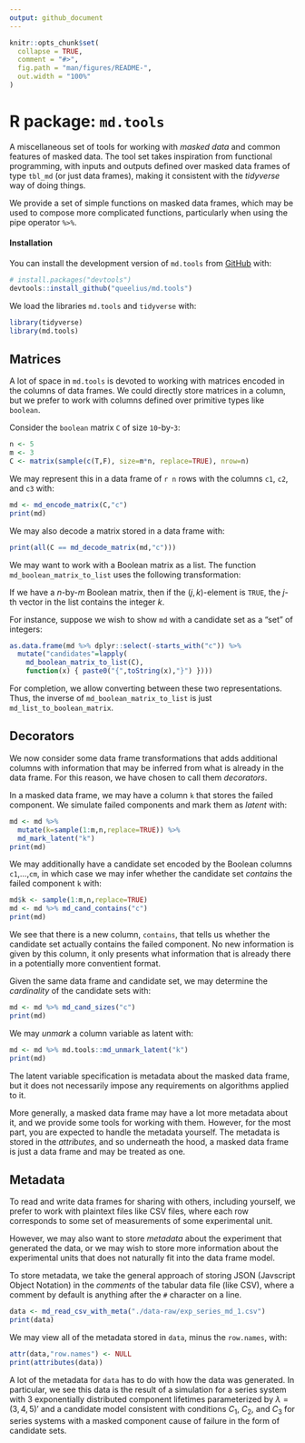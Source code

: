 ```yaml
---
output: github_document
---
```


<!-- README.md is generated from README.Rmd. Please edit that file -->

```r
knitr::opts_chunk$set(
  collapse = TRUE,
  comment = "#>",
  fig.path = "man/figures/README-",
  out.width = "100%"
)
```

R package: `md.tools`
=====================

<!-- badges: start -->
<!-- badges: end -->

A miscellaneous set of tools for working with *masked data* and common
features of masked data.
The tool set takes inspiration from functional programming, with inputs and
outputs defined over masked data frames of type `tbl_md` (or just data frames),
making it consistent with the *tidyverse* way of doing things.

We provide a set of simple functions on masked data frames, which
may be used to compose more complicated functions, particularly when using
the pipe operator `%>%`.

#### Installation

You can install the development version of `md.tools` from
[GitHub](https://github.com/queelius/md.tools) with:

```r
# install.packages("devtools")
devtools::install_github("queelius/md.tools")
```

We load the libraries `md.tools` and `tidyverse` with:
```r
library(tidyverse)
library(md.tools)
```

## Matrices
A lot of space in `md.tools` is devoted to working with matrices encoded in
the columns of data frames.
We could directly store matrices in a column, but we prefer to work with columns
defined over primitive types like `boolean`.

Consider the `boolean` matrix `C` of size `10`-by-`3`:
```r
n <- 5
m <- 3
C <- matrix(sample(c(T,F), size=m*n, replace=TRUE), nrow=n)
```

We may represent this in a data frame of `r n` rows with the columns `c1`,
`c2`, and `c3` with:
```r
md <- md_encode_matrix(C,"c")
print(md)
```

We may also decode a matrix stored in a data frame with:
```r
print(all(C == md_decode_matrix(md,"c")))
```

We may want to work with a Boolean matrix as a list.
The function `md_boolean_matrix_to_list` uses the following transformation:

  If we have a $n$-by-$m$ Boolean matrix, then if
  the $(j,k)$-element is `TRUE`, the $j$-th vector in the
  list contains the integer $k$.

For instance, suppose we wish to show `md` with a candidate set
as a "set" of integers:
```r
as.data.frame(md %>% dplyr::select(-starts_with("c")) %>%
  mutate("candidates"=lapply(
    md_boolean_matrix_to_list(C),
    function(x) { paste0("{",toString(x),"}") })))
```

For completion, we allow converting between these two representations.
Thus, the inverse of `md_boolean_matrix_to_list` is just
`md_list_to_boolean_matrix`.

## Decorators
We now consider some data frame transformations that adds
additional columns with information that may be
inferred from what is already in the data frame.
For this reason, we have chosen to call them *decorators*.

In a masked data frame, we may have a column `k` 
that stores the failed component.
We simulate failed components and mark them
as *latent* with:
```r
md <- md %>%
  mutate(k=sample(1:m,n,replace=TRUE)) %>%
  md_mark_latent("k")
print(md)
```

We may additionally have a candidate set encoded by
the Boolean columns `c1`,...,`cm`, in which case
we may infer whether the candidate set *contains*
the failed component `k` with:

```r
md$k <- sample(1:m,n,replace=TRUE)
md <- md %>% md_cand_contains("c")
print(md)
```

We see that there is a new column, `contains`, that
tells us whether the candidate set actually contains
the failed component.
No new information is given by this column, it only
presents what information that is already there in
a potentially more conventient format.

Given the same data frame and candidate set, we may
determine the *cardinality* of the candidate sets with:
```r
md <- md %>% md_cand_sizes("c")
print(md)
```

We may *unmark* a column variable as latent with:
```r
md <- md %>% md.tools::md_unmark_latent("k")
print(md)
```

The latent variable specification is metadata about
the masked data frame, but it does not necessarily
impose any requirements on algorithms applied to it.

More generally, a masked data frame may have a lot
more metadata about it, and we provide some tools
for working with them.
However, for the most part, you are expected to
handle the metadata yourself.
The metadata is stored in the *attributes*, and so
underneath the hood, a masked data frame is just
a data frame and may be treated as one.

## Metadata
To read and write data frames for sharing with others,
including yourself, we prefer to work with plaintext
files like CSV files, where each row corresponds to
some set of measurements of some experimental unit.

However, we may also want to store *metadata* about the experiment that
generated the data, or we may wish to store more information about the
experimental units that does not naturally fit into the data frame model.

To store metadata, we take the general approach of storing JSON (Javscript
Object Notation) in the *comments* of the tabular data file (like CSV), where
a comment by default is anything after the `#` character on a line.

```r
data <- md_read_csv_with_meta("./data-raw/exp_series_md_1.csv")
print(data)
```

We may view all of the metadata stored in `data`, minus the `row.names`, with:
```r
attr(data,"row.names") <- NULL
print(attributes(data))
```

A lot of the metadata for `data` has to do with how the data was generated.
In particular, we see this data is the result of a simulation
for a series system with 3 exponentially distributed component lifetimes
parameterized by $\lambda = (3,4,5)'$ and a candidate model consistent
with conditions $C_1$, $C_2$, and $C_3$ for series systems with a masked
component cause of failure in the form of candidate sets.
